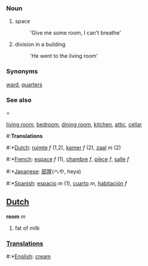 === Noun ===
# space
#: 'Give me some room, I can't breathe'
# division in a building
#: 'He went to the living room'
=== Synonyms ===

[[ward]], [[quarters]]

=== See also ====

[[living room]], [[bedroom]], [[dining room]], [[kitchen]], [[attic]], [[cellar]]

#:'''Translations'''
#:*[[Dutch]]: [[ruimte]] ''f'' (1,2), [[kamer]] ''f'' (2), [[zaal]] ''m'' (2)
#:*[[French]]: [[espace]] ''f'' (1), [[chambre]] ''f'', [[pièce]] ''f'', [[salle]] ''f''
#:*[[Japanese]]: [[部屋]](へや, heya)
#:*[[Spanish]]: [[espacio]] ''m'' (1), [[cuarto]] ''m'', [[habitación]] ''f''

==[[Dutch]]==

'''room''' ''m''

# fat of milk

===[[Translations]]===
#:*[[English]]: [[cream]]